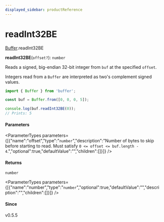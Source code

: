 ```yaml
---
displayed_sidebar: productReference
---
```



# readInt32BE

[Buffer](../../interfaces/Buffer.mdx).readInt32BE

**readInt32BE**(`offset?`): `number`

Reads a signed, big-endian 32-bit integer from `buf` at the specified `offset`.

Integers read from a `Buffer` are interpreted as two's complement signed values.

```js
import { Buffer } from 'buffer';

const buf = Buffer.from([0, 0, 0, 5]);

console.log(buf.readInt32BE(0));
// Prints: 5
```

#### Parameters

<ParameterTypes parameters={[{"name":"offset","type":"`number`","description":"Number of bytes to skip before starting to read. Must satisfy `0 <= offset <= buf.length - 4`.","optional":true,"defaultValue":"","children":[]}]} />

#### Returns

`number`

<ParameterTypes parameters={[{"name":"number","type":"`number`","optional":true,"defaultValue":"","description":"","children":[]}]} />

#### Since

v0.5.5
